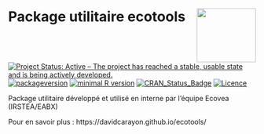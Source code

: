 
# Package utilitaire ecotools <img src="man/figures/g8342.png" align="right" height="110" width="120" />

[![Project Status: Active – The project has reached a stable, usable state and is being actively developed.](http://www.repostatus.org/badges/latest/active.svg)](http://www.repostatus.org/#active)
[![packageversion](https://img.shields.io/badge/Package%20version-0.1-orange.svg?style=flat-square)](commits/master)
[![minimal R version](https://img.shields.io/badge/R%3E%3D-3.4.2-6666ff.svg)](https://cran.r-project.org/)
[![CRAN_Status_Badge](http://www.r-pkg.org/badges/version/ecotools)](https://cran.r-project.org/package=ecotools)
[![Licence](https://img.shields.io/badge/licence-GPL--3-blue.svg)](https://www.gnu.org/licenses/gpl-3.0.en.html)

Package utilitaire développé et utilisé en interne par l'équipe Ecovea (IRSTEA/EABX)

<Présentation des principales fonctions>

Pour en savoir plus : https://davidcarayon.github.io/ecotools/

